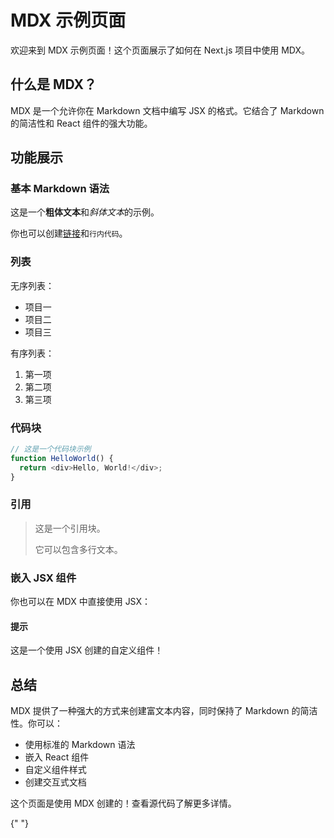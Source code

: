 # MDX 示例页面

欢迎来到 MDX 示例页面！这个页面展示了如何在 Next.js 项目中使用 MDX。

## 什么是 MDX？

MDX 是一个允许你在 Markdown 文档中编写 JSX 的格式。它结合了 Markdown 的简洁性和 React 组件的强大功能。

## 功能展示

### 基本 Markdown 语法

这是一个**粗体文本**和*斜体文本*的示例。

你也可以创建[链接](https://nextjs.org)和`行内代码`。

### 列表

无序列表：

- 项目一
- 项目二
- 项目三

有序列表：

1. 第一项
2. 第二项
3. 第三项

### 代码块

```javascript
// 这是一个代码块示例
function HelloWorld() {
  return <div>Hello, World!</div>;
}
```

### 引用

> 这是一个引用块。
>
> 它可以包含多行文本。

### 嵌入 JSX 组件

你也可以在 MDX 中直接使用 JSX：

<div className="bg-blue-100 p-4 rounded-lg my-4">
  <h4 className="text-blue-800 font-bold mb-2">提示</h4>
  <p className="text-blue-700">这是一个使用 JSX 创建的自定义组件！</p>
</div>

## 总结

MDX 提供了一种强大的方式来创建富文本内容，同时保持了 Markdown 的简洁性。你可以：

- 使用标准的 Markdown 语法
- 嵌入 React 组件
- 自定义组件样式
- 创建交互式文档

<div className="mt-8 text-center">
  <p className="text-gray-600">
    这个页面是使用 MDX 创建的！查看源代码了解更多详情。
  </p>
</div>{" "}
